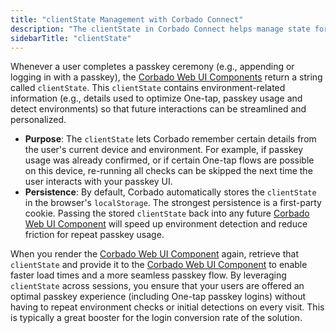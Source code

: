 ```yaml
---
title: "clientState Management with Corbado Connect"
description: "The clientState in Corbado Connect helps manage state for a smooth user experience. Learn how it works for passkey operations and autofill."
sidebarTitle: "clientState"
---
```



<Demo />

Whenever a user completes a passkey ceremony (e.g., appending or logging in with a passkey), the [Corbado Web UI Components](/corbado-connect/web-ui-components/overview) return a string called `clientState`. This `clientState` contains environment-related information (e.g., details used to optimize One-tap, passkey usage and detect environments) so that future interactions can be streamlined and personalized.

- **Purpose**: The `clientState` lets Corbado remember certain details from the user's current device and environment. For example, if passkey usage was already confirmed, or if certain One-tap flows are possible on this device, re-running all checks can be skipped the next time the user interacts with your passkey UI.
- **Persistence**: By default, Corbado automatically stores the `clientState` in the browser's `localStorage`. The strongest persistence is a first-party cookie. Passing the stored `clientState` back into any future [Corbado Web UI Component](/corbado-connect/web-ui-components/overview) will speed up environment detection and reduce friction for repeat passkey usage.

When you render the [Corbado Web UI Component](/corbado-connect/web-ui-components/overview) again, retrieve that `clientState` and provide it to the [Corbado Web UI Component](/corbado-connect/web-ui-components/overview) to enable faster load times and a more seamless passkey flow. By leveraging `clientState` across sessions, you ensure that your users are offered an optimal passkey experience (including One-tap passkey logins) without having to repeat environment checks or initial detections on every visit. This is typically a great booster for the login conversion rate of the solution.